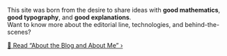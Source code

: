::: {.callout-tip icon="ℹ️" title="About the Project"}
This site was born from the desire to share ideas with **good mathematics**, **good typography**, and **good explanations**.  
Want to know more about the editorial line, technologies, and behind-the-scenes?

[📘 Read “About the Blog and About Me” ›](/posts/personal/about-the-blog.qmd){.button .button-outline}
:::

